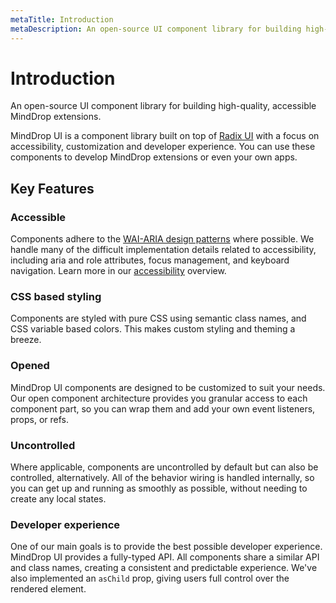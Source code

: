 ```yaml
---
metaTitle: Introduction
metaDescription: An open-source UI component library for building high-quality, accessible MindDrop extensions.
---
```


# Introduction

<Description>
  An open-source UI component library for building high-quality,
  accessible MindDrop extensions.
</Description>

MindDrop UI is a component library built on top of [Radix UI](https://www.radix-ui.com/docs/primitives/overview/introduction) with a focus on accessibility, customization and developer experience. You can use these components to develop MindDrop extensions or even your own apps.

## Key Features

### Accessible

Components adhere to the [WAI-ARIA design patterns](https://www.w3.org/TR/wai-aria-practices-1.2) where possible. We handle many of the difficult implementation details related to accessibility, including aria and role attributes, focus management, and keyboard navigation. Learn more in our [accessibility](docs/primitives/overview/accessibility) overview.

### CSS based styling

Components are styled with pure CSS using semantic class names, and CSS variable based colors. This makes custom styling and theming a breeze.

### Opened

MindDrop UI components are designed to be customized to suit your needs. Our open component architecture provides you granular access to each component part, so you can wrap them and add your own event listeners, props, or refs.

### Uncontrolled

Where applicable, components are uncontrolled by default but can also be controlled, alternatively. All of the behavior wiring is handled internally, so you can get up and running as smoothly as possible, without needing to create any local states.

### Developer experience

One of our main goals is to provide the best possible developer experience. MindDrop UI provides a fully-typed API. All components share a similar API and class names, creating a consistent and predictable experience. We've also implemented an `asChild` prop, giving users full control over the rendered element.
